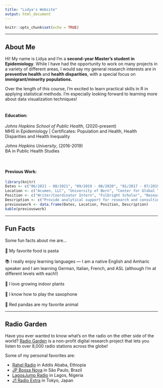---
title: "Lidya's Website"
output: html_document
---

```{r setup, include=FALSE}
knitr::opts_chunk$set(echo = TRUE)
```


---

## About Me

Hi! My name is Lidya and I'm a **second-year Master's student in Epidemiology**. While I have had the opportunity to work on many projects in a variety of different areas, I would say my general research interests are in **preventive health** and **health disparities**, with a special focus on **immigrant/minority populations.**

Over the length of this course, I'm excited to learn practical skills in R in applying statistical methods. I'm especially looking forward to learning more about data visualization techniques!
<br/>
<br/>

#### Education: 
*Johns Hopkins School of Public Health*, (2020-present)
<br/> 
MHS in Epidemiology | Certificates: Population and Health, Health Disparities and Health Inequality

*Johns Hopkins University*, (2016-2019)
<br/> 
BA in Public Health Studies

<br/>

#### Previous Work:

```{r library, echo=FALSE}
library(knitr)
Dates <- c("06/2021 - 08/2021", "09/2019 - 08/2020", "01/2017 - 07/2019", "06/2017 - 08/2017")
Location <- c("Acumen, LLC", "University of Bern", "Center for Global Tobacco Control", "MD Anderson Cancer Center")
Position <- c("Writer/Coordinator Intern", "Fulbright Scholar", "Research Assistant", "CPRIT/CURE Summer Intern")
Description <- c("Provide analytical support for research and consulting projects for Centers for Medicare and Medicaid", "Lead qualitative study on migrant women's experiences navigating the Swiss healthcare system", "Conduct research on targeted media campaigns for e-cigarette products", "Support genomic research on early detection of hepatocellular carcinoma")
previouswork <- data.frame(Dates, Location, Position, Description)
kable(previouswork)
```


---

## Fun Facts

Some fun facts about me are...<br/>
<br/>
🍝 My favorite food is pasta <br/><br/>
📚 I really enjoy learning languages — I am a native English and Amharic speaker and I am learning German, Italian, French, and ASL (although I'm at different levels with each!)<br/><br/>
🌱 I love growing indoor plants<br/><br/>
🎷 I know how to play the saxophone<br/><br/>
🦊 Red pandas are my favorite animal


---

## Radio Garden

Have you ever wanted to know what's on the radio on the other side of the world? [Radio Garden](http://radio.garden/) is a non-profit digital research project that lets you listen to over 8,000 radio stations across the globe!



Some of my personal favorites are: <br/>

  * [Rahel Radio](http://radio.garden/listen/rahel-radio/koxxTffV) in Addis Ababa, Ethiopia
  * [JP Bossa Nova](http://radio.garden/listen/jovem-pan-jp-bossa-nova/AMdrxhw6) in São Paulo, Brazil
  * [LagosJump Radio](http://radio.garden/listen/lagosjump-radio/bauREgSK) in Lagos, Nigeria
  * [J1 Radio Extra](http://radio.garden/listen/j1-radio-extra/xcMFulFT) in Tokyo, Japan

<br/><br/>